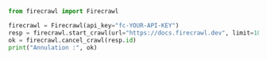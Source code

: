 ```python Python
from firecrawl import Firecrawl

firecrawl = Firecrawl(api_key="fc-YOUR-API-KEY")
resp = firecrawl.start_crawl(url="https://docs.firecrawl.dev", limit=10)
ok = firecrawl.cancel_crawl(resp.id)
print("Annulation :", ok)
```
